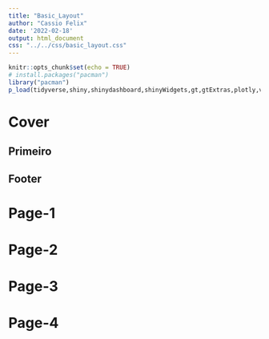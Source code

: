 ```yaml
---
title: "Basic_Layout"
author: "Cassio Felix"
date: '2022-02-18'
output: html_document
css: "../../css/basic_layout.css"
---
```


```r
knitr::opts_chunk$set(echo = TRUE)
# install.packages("pacman")
library("pacman")        
p_load(tidyverse,shiny,shinydashboard,shinyWidgets,gt,gtExtras,plotly,vembedr,showtext)
```


# Cover{#principal-cover}

## Primeiro{#title}

::: {#dot-div}



:::


## Footer{#footer}


# Page-1{#principal .page-1}


# Page-2{#principal .page-2}


# Page-3{#principal .page-3}


# Page-4{#principal .page-4}





